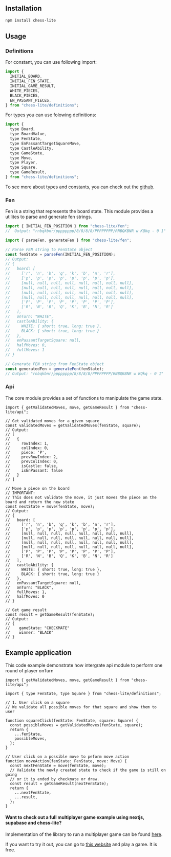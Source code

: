 ## Installation

```bash
npm install chess-lite
```

## Usage

### Definitions

For constant, you can use following import:

```js
import {
  INITIAL_BOARD,
  INITIAL_FEN_STATE,
  INITIAL_GAME_RESULT,
  WHITE_PIECES,
  BLACK_PIECES,
  EN_PASSANT_PIECES,
} from "chess-lite/definitions";
```

For types you can use folowing definitions:

```js
import {
  type Board,
  type BoardValue,
  type FenState,
  type EnPassantTargetSquareMove,
  type CastleAbility,
  type GameState,
  type Move,
  type Player,
  type Square,
  type GameResult,
} from "chess-lite/definitions";
```

To see more about types and constants, you can check out the [github](https://github.com/dvenomb98/artic-frost/tree/main/packages/chess-lite).

### Fen

Fen is a string that represents the board state. This module provides a utilites to parse and generate fen strings.

```js
import { INITIAL_FEN_POSITION } from "chess-lite/fen";
//  Output: "rnbqkbnr/pppppppp/8/8/8/8/PPPPPPPP/RNBQKBNR w KQkq - 0 1"

import { parseFen, generateFen } from "chess-lite/fen";

// Parse FEN string to FenState object
const fenState = parseFen(INITIAL_FEN_POSITION);
// Output:
// {
//   board: [
//     ['r', 'n', 'b', 'q', 'k', 'b', 'n', 'r'],
//     ['p', 'p', 'p', 'p', 'p', 'p', 'p', 'p'],
//     [null, null, null, null, null, null, null, null],
//     [null, null, null, null, null, null, null, null],
//     [null, null, null, null, null, null, null, null],
//     [null, null, null, null, null, null, null, null],
//     ['P', 'P', 'P', 'P', 'P', 'P', 'P', 'P'],
//     ['R', 'N', 'B', 'Q', 'K', 'B', 'N', 'R']
//   ],
//   onTurn: "WHITE",
//   castleAbility: {
//     WHITE: { short: true, long: true },
//     BLACK: { short: true, long: true }
//   },
//   enPassantTargetSquare: null,
//   halfMoves: 0,
//   fullMoves: 1
// }

// Generate FEN string from FenState object
const generatedFen = generateFen(fenState);
// Output: "rnbqkbnr/pppppppp/8/8/8/8/PPPPPPPP/RNBQKBNR w KQkq - 0 1"
```

### Api

The core module provides a set of functions to manipulate the game state.

```tsx
import { getValidatedMoves, move, getGameResult } from "chess-lite/api";

// Get validated moves for a given square
const validatedMoves = getValidatedMoves(fenState, square);
// Output:
// [
//   {
//     rowIndex: 1,
//     colIndex: 0,
//     piece: 'P',
//     prevRowIndex: 2,
//     prevColIndex: 0,
//     isCastle: false,
//     isEnPassant: false
//   }
// ]

// Move a piece on the board
// IMPORTANT:
// This does not validate the move, it just moves the piece on the board and return the new state
const nextState = move(fenState, move);
// Output:
// {
//   board: [
//     ['r', 'n', 'b', 'q', 'k', 'b', 'n', 'r'],
//     ['p', 'p', 'p', 'p', 'p', 'p', 'p', 'p'],
//     [null, null, null, null, null, null, null, null],
//     [null, null, null, null, null, null, null, null],
//     [null, null, null, null, null, null, null, null],
//     [null, null, null, null, null, null, null, null],
//     ['P', 'P', 'P', 'P', 'P', 'P', 'P', 'P'],
//     ['R', 'N', 'B', 'Q', 'K', 'B', 'N', 'R']
//   ],
//   castleAbility: {
//     WHITE: { short: true, long: true },
//     BLACK: { short: true, long: true }
//   },
//   enPassantTargetSquare: null,
//   onTurn: "BLACK",
//   fullMoves: 1,
//   halfMoves: 0
// }

// Get game result
const result = getGameResult(fenState);
// Output:
// {
//    gameState: "CHECKMATE"
//    winner: "BLACK"
// }
```

## Example application

This code example demonstrate how intergrate api module to perform one round of player onTurn

```tsx
import { getValidatedMoves, move, getGameResult } from "chess-lite/api";

import { type FenState, type Square } from "chess-lite/definitions";

// 1. User click on a square
// We validate all possible moves for that square and show them to user

function squareClick(fenState: FenState, square: Square) {
  const possibleMoves = getValidatedMoves(fenState, square);
  return {
    ...fenState,
    possibleMoves,
  };
}

// User click on a possible move to peform move action
function moveAction(fenState: FenState, move: Move) {
  const nextFenState = move(fenState, move);
  // Validate the newly created state to check if the game is still on going
  // or it is ended by checkmate or draw.
  const result = getGameResult(nextFenState);
  return {
    ...nextFenState,
    ...result,
  };
}
```

#### Want to check out a full multiplayer game example using nextjs, supabase and chess-lite?

Implementation of the library to run a multiplayer game can be found [here](https://github.com/dvenomb98/artic-frost/blob/main/apps/chess/src/features/chess).

If you want to try it out, you can go to [this website](https://chess.danielbilek.com) and play a game. It is free.
